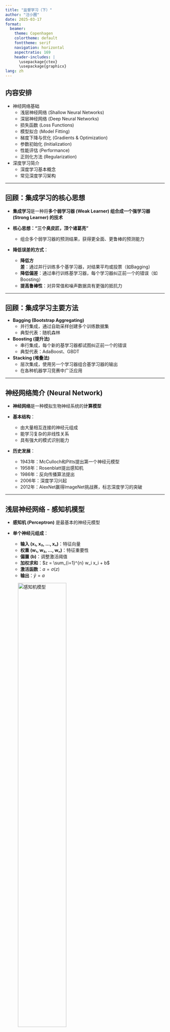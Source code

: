 ```yaml
---
title: "监督学习（下）"
author: "汪小圈"
date: 2025-03-17
format:
  beamer:
    theme: Copenhagen
    colortheme: default
    fonttheme: serif
    navigation: horizontal
    aspectratio: 169
    header-includes: |
      \usepackage{ctex}
      \usepackage{graphicx}
lang: zh
---
```


## 内容安排

-   神经网络基础
    -   浅层神经网络 (Shallow Neural Networks)
    -   深层神经网络 (Deep Neural Networks) 
    -   损失函数 (Loss Functions)
    -   模型拟合 (Model Fitting)
    -   梯度下降与优化 (Gradients & Optimization)
    -   参数初始化 (Initialization)
    -   性能评估 (Performance)
    -   正则化方法 (Regularization)

-   深度学习简介
    -   深度学习基本概念
    -   常见深度学习架构

---

## 回顾：集成学习的核心思想

- **集成学习**是一种将**多个弱学习器 (Weak Learner) 组合成一个强学习器 (Strong Learner) 的技术**

- **核心思想："三个臭皮匠，顶个诸葛亮"**
  - 组合多个弱学习器的预测结果，获得更全面、更鲁棒的预测能力

- **降低误差的方式**：
  - **降低方差**：通过并行训练多个基学习器，对结果平均或投票（如Bagging）
  - **降低偏差**：通过串行训练基学习器，每个学习器纠正前一个的错误（如Boosting）
  - **提高鲁棒性**：对异常值和噪声数据具有更强的抵抗力

---

## 回顾：集成学习主要方法

- **Bagging (Bootstrap Aggregating)**
  - 并行集成，通过自助采样创建多个训练数据集
  - 典型代表：随机森林

- **Boosting (提升法)**
  - 串行集成，每个新的基学习器都试图纠正前一个的错误
  - 典型代表：AdaBoost、GBDT

- **Stacking (堆叠法)**
  - 层次集成，使用另一个学习器组合基学习器的输出
  - 在各种机器学习竞赛中广泛应用

---

## 神经网络简介 (Neural Network)

- **神经网络**是一种模拟生物神经系统的**计算模型**

- **基本结构**：
  - 由大量相互连接的神经元组成
  - 能学习复杂的非线性关系
  - 具有强大的模式识别能力

- **历史发展**：
  - 1943年：McCulloch和Pitts提出第一个神经元模型
  - 1958年：Rosenblatt提出感知机
  - 1986年：反向传播算法提出
  - 2006年：深度学习兴起
  - 2012年：AlexNet赢得ImageNet挑战赛，标志深度学习的突破

---

## 浅层神经网络 - 感知机模型

- **感知机 (Perceptron)** 是最基本的神经元模型

- **单个神经元组成**：
  - **输入 (x₁, x₂, ..., xₙ)**：特征向量
  - **权重 (w₁, w₂, ..., wₙ)**：特征重要性
  - **偏置 (b)**：调整激活阈值
  - **加权求和**：$z = \sum_{i=1}^{n} w_i x_i + b$
  - **激活函数**：$a = \sigma(z)$
  - **输出**：$\hat{y} = a$

![感知机模型](images/Neural%20Network.png){width="60%"}

---

## 浅层神经网络 - 单层感知机局限性

- **线性可分性限制**：
  - 单层感知机只能解决线性可分问题
  - 无法解决XOR等非线性问题

![线性可分与非线性可分问题](images/linear_separable.png){width="70%"}

- **解决方案**：
  - 引入多层结构
  - 使用非线性激活函数

---

## 浅层神经网络 - 激活函数

- **激活函数**引入非线性，是神经网络强大表达能力的关键

- **常用激活函数**：
  - **Sigmoid**：$\sigma(z) = \frac{1}{1 + e^{-z}}$
    - 输出范围(0,1)，适合二分类
    - 缺点：存在梯度消失问题
  
  - **Tanh**：$\tanh(z) = \frac{e^z - e^{-z}}{e^z + e^{-z}}$
    - 输出范围(-1,1)，零中心化
    - 仍存在梯度消失问题
  
  - **ReLU**：$\text{ReLU}(z) = \max(0, z)$
    - 计算简单，缓解梯度消失
    - 可能出现"神经元死亡"问题

![常见激活函数](images/activation_functions.png){width="70%"}

---

## 浅层神经网络 - 多层感知机

- **多层感知机 (MLP)** 是浅层神经网络的典型代表

- **基本结构**：
  - **输入层**：接收原始特征
  - **隐藏层**：通常1-2层，提取特征
  - **输出层**：产生预测结果

- **前向传播**：信息从输入层流向输出层
  - $\mathbf{z}^{[1]} = \mathbf{W}^{[1]} \mathbf{x} + \mathbf{b}^{[1]}$
  - $\mathbf{a}^{[1]} = \sigma(\mathbf{z}^{[1]})$
  - $\mathbf{z}^{[2]} = \mathbf{W}^{[2]} \mathbf{a}^{[1]} + \mathbf{b}^{[2]}$
  - $\mathbf{a}^{[2]} = \sigma(\mathbf{z}^{[2]})$

![多层感知机结构](images/mlp.png){width="60%"}

---

## 深层神经网络 - 基本概念

- **深层神经网络** 包含多个隐藏层(通常>2层)

- **深度学习优势**：
  - **层次化特征学习**：低层学习简单特征，高层学习复杂特征
  - **表达能力增强**：可以拟合更复杂的函数
  - **参数效率**：相比宽而浅的网络，参数利用更高效

- **挑战**：
  - 训练困难（梯度消失/爆炸）
  - 需要大量数据
  - 计算资源需求高
  - 过拟合风险增加

![深层神经网络与特征层次](images/deep_nn_features.png){width="65%"}

---

## 深层神经网络 - 表达能力

- **通用近似定理**：
  - 具有单个隐藏层的前馈神经网络可以近似任何连续函数
  - 深度网络比宽度网络更高效地表示某些函数

- **深度的优势**：
  - 参数数量随层数线性增长，而表达能力可指数增长
  - 能够学习更抽象的特征表示
  - 可以模拟复杂的决策过程

![深度vs宽度](images/depth_vs_width.png){width="60%"}

---

## 3. 损失函数 - 回归问题

- **回归问题常用损失函数**：

  - **均方误差 (MSE)**：$L = \frac{1}{n}\sum_{i=1}^{n}(y_i - \hat{y}_i)^2$
    - 最常用的回归损失函数
    - 惩罚大误差，对异常值敏感
  
  - **平均绝对误差 (MAE)**：$L = \frac{1}{n}\sum_{i=1}^{n}|y_i - \hat{y}_i|$
    - 对异常值更鲁棒
    - 梯度恒定，可能不利于学习
  
  - **Huber损失**：结合MSE和MAE优点
    - $L_\delta = \begin{cases}
        \frac{1}{2}(y - \hat{y})^2 & \text{for } |y - \hat{y}| \leq \delta \\
        \delta(|y - \hat{y}| - \frac{\delta}{2}) & \text{otherwise}
      \end{cases}$
    - 对小误差使用MSE，大误差使用MAE
    - 同时获得平滑梯度和鲁棒性

---

## 3. 损失函数 - 分类问题

- **分类问题常用损失函数**：
  
  - **二元交叉熵**：$L = -[y\log(\hat{y}) + (1-y)\log(1-\hat{y})]$
    - 用于二分类问题
    - 搭配Sigmoid激活函数
  
  - **多类交叉熵**：$L = -\sum_{c=1}^{C} y_c \log(\hat{y}_c)$
    - 用于多分类问题
    - 搭配Softmax激活函数
  
  - **Softmax函数**：$\text{Softmax}(z_i) = \frac{e^{z_i}}{\sum_{j=1}^{C} e^{z_j}}$
    - 将输出转换为概率分布
    - 所有输出和为1


---

## 梯度下降与优化 - 基本原理

- **梯度下降**是训练神经网络的基础优化算法
  - **核心思想**：沿着损失函数的负梯度方向更新参数
  - **参数更新公式**：$\theta = \theta - \alpha \nabla_{\theta} J(\theta)$
  - **学习率**$\alpha$控制更新步长

![梯度下降原理](images/gradient_descent.png){width="60%"}

- **梯度下降变体**：
  - **批量梯度下降 (BGD)**：使用所有样本计算梯度
  - **随机梯度下降 (SGD)**：每次使用单个样本
  - **小批量梯度下降 (Mini-batch GD)**：使用小批量样本

---

## 梯度下降与优化 - 反向传播

- **反向传播**是高效计算梯度的算法

- **算法步骤**：
  1. **前向传播**：计算每层的激活值和输出
  2. **计算输出层误差**：$\delta^{[L]} = \nabla_{a^{[L]}}J \odot \sigma'(z^{[L]})$
  3. **反向传播误差**：$\delta^{[l]} = (W^{[l+1]})^T\delta^{[l+1]} \odot \sigma'(z^{[l]})$
  4. **计算梯度**：$\nabla_{W^{[l]}}J = \delta^{[l]}(a^{[l-1]})^T$
  5. **更新参数**：$W^{[l]} = W^{[l]} - \alpha \nabla_{W^{[l]}}J$

![反向传播算法](images/backpropagation.png){width="65%"}

---

## 梯度下降与优化 - 高级优化算法

- **动量法 (Momentum)**：
  - 累积过去梯度，加速收敛
  - $v_t = \gamma v_{t-1} + \alpha \nabla_{\theta}J(\theta)$
  - $\theta = \theta - v_t$

- **AdaGrad**：
  - 自适应学习率，为不同参数调整更新速度
  - 对频繁更新的参数减小步长

- **RMSProp**：
  - 解决AdaGrad学习率递减问题
  - 使用移动平均累积梯度平方

- **Adam**：
  - 结合动量和自适应学习率
  - 当前最流行的优化算法之一
  - 自动调整每个参数的学习率

---

## 参数初始化 - 重要性与挑战

- **参数初始化**对神经网络训练至关重要：
  - 影响收敛速度和稳定性
  - 影响最终模型性能
  - 可能导致梯度消失/爆炸

- **不当初始化的问题**：
  - 零初始化：导致隐藏单元对称性，无法学习不同特征
  - 过大初始值：导致梯度爆炸
  - 过小初始值：导致梯度消失

![不同初始化对训练的影响](images/initialization_effect.png){width="60%"}

---

## 参数初始化 - 常用方法

- **常见初始化策略**：
  
  - **随机初始化**：$W \sim \mathcal{U}(-\epsilon, \epsilon)$
    - 打破对称性
    - 需要谨慎选择$\epsilon$
  
  - **Xavier/Glorot初始化**：$W \sim \mathcal{N}(0, \sqrt{2/(n_{in} + n_{out})})$
    - 适用于tanh、sigmoid激活函数
    - 保持方差在前向传播和反向传播中稳定
  
  - **He初始化**：$W \sim \mathcal{N}(0, \sqrt{2/n_{in}})$
    - 适用于ReLU激活函数
    - 为深层ReLU网络设计

- **偏置初始化**：
  - 通常初始化为0或小常数
  - 某些情况下可设为正值（如ReLU激活函数）

---

## 正则化方法 - Dropout

- **Dropout**：
  - 训练时随机"关闭"一部分神经元
  - 每个神经元以概率p被保留
  - 测试时不关闭神经元，但权重需缩放

- **原理**：
  - 防止神经元共适应
  - 近似集成多个不同网络
  - 迫使网络学习更鲁棒的特征

![Dropout原理](images/dropout.png){width="65%"}

---

## 正则化方法 - 其他技术

- **早停 (Early Stopping)**：
  - 监控验证集性能
  - 在验证误差开始上升时停止训练

- **数据增强 (Data Augmentation)**：
  - 通过变换已有数据创建新样本
  - 常用于图像(旋转、缩放、翻转)
  - 增加训练数据多样性

- **批量归一化 (Batch Normalization)**：
  - 标准化每层的输入分布
  - 加速训练收敛
  - 允许使用更高学习率
  - 具有轻微正则化效果

---

## 深度学习基本概念

- **深度学习**是机器学习的一个分支，使用多层神经网络学习数据表示

- **核心特点**：
  - 自动特征提取
  - 端到端学习
  - 需要大量数据
  - 需要强大计算资源
  - 可处理非结构化数据

- **常见深度学习架构**：
  - **卷积神经网络 (CNN)**：处理图像和网格数据
  - **循环神经网络 (RNN/LSTM/GRU)**：处理序列数据
  - **Transformer**：处理序列数据，基于自注意力机制

![深度学习架构](images/deep_learning_architectures.png){width="70%"}

---

## 深度学习应用与前沿

- **计算机视觉**：
  - 图像分类、目标检测、图像分割
  - 人脸识别、姿态估计

- **自然语言处理**：
  - 机器翻译、情感分析
  - 问答系统、文本生成
  - 大型语言模型(LLM)

- **生成模型**：
  - GAN(生成对抗网络)
  - 扩散模型(Diffusion Models)
  - 文本到图像转换

- **自监督学习**：
  - 无需大量标注数据
  - 从数据本身学习有用表示

![深度学习应用](images/deep_learning_applications.png){width="65%"} 